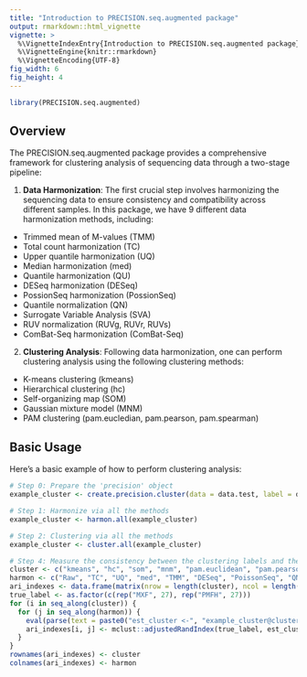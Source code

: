 ```yaml
---
title: "Introduction to PRECISION.seq.augmented package"
output: rmarkdown::html_vignette
vignette: >
  %\VignetteIndexEntry{Introduction to PRECISION.seq.augmented package}
  %\VignetteEngine{knitr::rmarkdown}
  %\VignetteEncoding{UTF-8}
fig_width: 6 
fig_height: 4 
---
```


```r
library(PRECISION.seq.augmented)
```

## Overview

The PRECISION.seq.augmented package provides a comprehensive framework for clustering analysis of sequencing data through a two-stage pipeline:

1. **Data Harmonization**: The first crucial step involves harmonizing the sequencing data to ensure consistency and compatibility across different samples. In this package, 
we have 9 different data harmonization methods, including:
  - Trimmed mean of M-values (TMM)
  - Total count harmonization (TC)
  - Upper quantile harmonization (UQ)
  - Median harmonization (med)
  - Quantile harmonization (QU)
  - DESeq harmonization (DESeq)
  - PossionSeq harmonization (PossionSeq)
  - Quantile normalization (QN)
  - Surrogate Variable Analysis (SVA)
  - RUV normalization (RUVg, RUVr, RUVs)
  - ComBat-Seq harmonization (ComBat-Seq)

2. **Clustering Analysis**: Following data harmonization, one can perform clustering analysis using the following clustering methods:
  - K-means clustering (kmeans)
  - Hierarchical clustering (hc)
  - Self-organizing map (SOM)
  - Gaussian mixture model (MNM)
  - PAM clustering (pam.eucledian, pam.pearson, pam.spearman)


## Basic Usage

Here's a basic example of how to perform clustering analysis:

```r
# Step 0: Prepare the 'precision' object
example_cluster <- create.precision.cluster(data = data.test, label = data.group)

# Step 1: Harmonize via all the methods
example_cluster <- harmon.all(example_cluster)

# Step 2: Clustering via all the methods
example_cluster <- cluster.all(example_cluster)

# Step 4: Measure the consistency between the clustering labels and the true labels
cluster <- c("kmeans", "hc", "som", "mnm", "pam.euclidean", "pam.pearson", "pam.spearman")
harmon <- c("Raw", "TC", "UQ", "med", "TMM", "DESeq", "PoissonSeq", "QN", "RUVg", "RUVs", "RUVr")
ari_indexes <- data.frame(matrix(nrow = length(cluster), ncol = length(harmon)))
true_label <- as.factor(c(rep("MXF", 27), rep("PMFH", 27)))
for (i in seq_along(cluster)) {
  for (j in seq_along(harmon)) {
    eval(parse(text = paste0("est_cluster <-", "example_cluster@cluster.result", "$", cluster[i], "$", harmon[j])))
    ari_indexes[i, j] <- mclust::adjustedRandIndex(true_label, est_cluster)
  }
}
rownames(ari_indexes) <- cluster
colnames(ari_indexes) <- harmon
```


